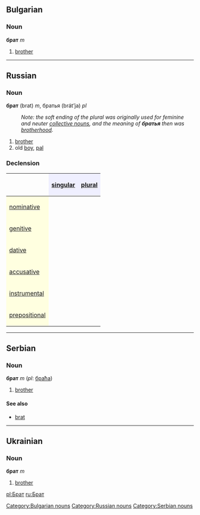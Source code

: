 ==Bulgarian==
[[Category:Bulgarian nouns]]
===Noun===
'''брат''' ''m''
#[[brother]]


----

==Russian==
[[Category:Russian nouns]]
===Noun===
'''брат''' (brat) ''m'', братья (brát’ja) ''pl''
:''Note: the soft ending of the plural was originally used for feminine and neuter [[collective noun]]s, and the meaning of '''''братья''''' then was [[brotherhood]].''

#[[brother]]
#old [[boy]], [[pal]]

===Declension===
{| border="1" cellpadding="4" cellspacing="0"
!
! style="background-color: #EFEFFF" align="center"|[[singular]]
! style="background-color: #EFEFFF" align="center"|[[plural]]
|-
! style="background-color: #FFFFE0" align="left"|[[nominative case|nominative]]
| align="center"|{{Unicode|брат}}
| align="center"|{{Unicode|бра́тья}}
|-
! style="background-color: #FFFFE0" align="left"|[[genitive case|genitive]]
| align="center"|{{Unicode|бра́та}}
| align="center"|{{Unicode|бра́тьев}}
|-
! style="background-color: #FFFFE0" align="left"|[[dative case|dative]]
| align="center"|{{Unicode|бра́ту}}
| align="center"|{{Unicode|бра́тьям}}
|-
! style="background-color: #FFFFE0" align="left"|[[accusative case|accusative]]
| align="center"|{{Unicode|бра́та}}
| align="center"|{{Unicode|бра́тьев}}
|-
! style="background-color: #FFFFE0" align="left"|[[instrumental case|instrumental]]
| align="center"|{{Unicode|бра́том}}
| align="center"|{{Unicode|бра́тьями}}
|-
! style="background-color: #FFFFE0" align="left"|[[prepositional case|prepositional]]
| align="center"|{{Unicode|о бра́те}}
| align="center"|{{Unicode|о бра́тьях}}
|}


----

==Serbian==
[[Category:Serbian nouns]]
===Noun===
'''брат''' ''m'' (''pl'': [[браћа]])
#[[brother]]
====See also====
*[[brat]]


----

==Ukrainian==
===Noun===
'''брат''' ''m''
#[[brother]]

[[pl:Брат]]
[[ru:Брат]]